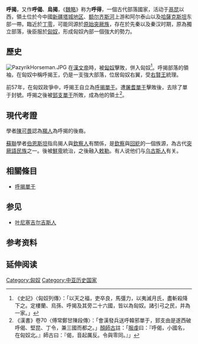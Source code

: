 '''呼揭'''，又作'''呼偈'''、'''烏揭'''，《[[魏略|魏略]]》称为'''呼得'''，一個古代部落國家，活动于[[鬲昆|鬲昆]]以西，領土位於今中國[[新疆|新疆]][[塔城地区|塔城地区]]、[[额尔齐斯河|额尔齐斯河]]上游和阿尔泰山以及[[哈薩克斯坦|哈薩克斯坦]]东部一帶。臨近於[[丁零|丁零]]，可能同源於[[原始突厥族|原始突厥族]]，存在於先秦以及秦汉时期，原為獨立部落，後臣服於[[匈奴|匈奴]]，形成匈奴內部一個強大的勢力。

== 歷史 ==
[[File:PazyrikHorseman.JPG|thumb]]
在[[漢文帝|漢文帝]]時，被[[匈奴|匈奴]]擊敗，併入匈奴<ref>《史記》〈匈奴列傳〉：「以天之福，吏卒良，馬彊力，以夷滅月氏，盡斬殺降下之。定樓蘭、烏孫、呼揭及其旁二十六國，皆以為匈奴。諸引弓之民，并為一家。」</ref>。呼揭部落的領袖，在匈奴中稱呼揭王，仍是一支強大部落，位居匈奴右翼，受[[右賢王|右賢王]]統理。

前57年，在匈奴政爭中，呼揭王自立為[[呼揭單于|呼揭單于]]。遭[[屠耆單于|屠耆單于]]擊敗後，去除了單于封號。呼揭之後被[[郅支單于|郅支單于]]所敗，成為他的領土<ref>《漢書》卷70〈傅常鄭甘陳段傳〉：「會漢發兵送呼韓邪單于，郅支由是遂西破呼偈、堅昆、丁令，兼三國而都之。」[[顏師古|顏師古]]註：「[[服虔|服虔]]曰：『呼偈，小國名，在匈奴北。』師古曰：『偈，音起厲反。令與零同。』」</ref>。

== 現代考證 ==
學者[[陳可畏|陳可畏]]認為[[羯人|羯人]]為呼揭的後裔。

[[蘇聯|蘇聯]]學者[[伯恩斯坦|伯恩斯坦]]指烏揭人與[[欽察人|欽察人]]有關係，是[[欽察|欽察]]與[[回紇|回紇]]的一個族源，為古代[[突厥語民族|突厥語民族]]之一。後被[[鮮卑|鮮卑]]統治，之後融入[[敕勒|敕勒]]。有人说他们与[[乌古斯人|乌古斯人]]有关。

== 相關條目 ==
* [[呼揭單于|呼揭單于]]

== 参见 ==
* [[叶尼塞吉尔吉斯人|叶尼塞吉尔吉斯人]]

== 参考资料 ==
{{reflist}}

== 延伸阅读 ==
{{Wikisource further reading}}

{{古代中北亞民族與國家}}

[[Category:匈奴|Category:匈奴]]
[[Category:中亚历史国家|Category:中亚历史国家]]